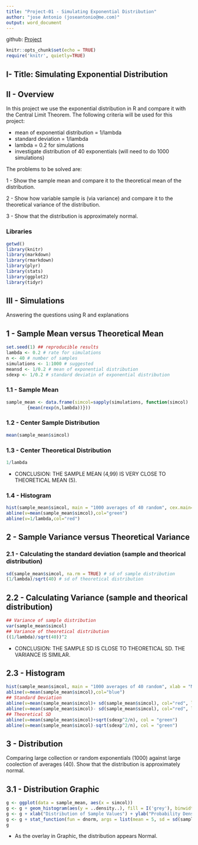 ```yaml
---
title: "Project-01 - Simulating Exponential Distribution"
author: "jose Antonio (joseantonio@me.com)"
output: word_document
---
```


github: [Project](https://github.com/joseantonio11/coursera-statistical-inference)

```r
knitr::opts_chunk$set(echo = TRUE)
require('knitr', quietly=TRUE)
```

## I- Title: Simulating Exponential Distribution

## II - Overview

In this project we use the exponential distribution in R and compare it with the Central Limit Theorem. The following criteria will be used for this project:

- mean of exponential distribution = 1/lambda
- standard deviation = 1/lambda
- lambda = 0.2 for simulations
- investigate distribution of 40 exponentials (will need to do 1000 simulations)

The problems to be solved are:

1 - Show the sample mean and compare it to the theoretical mean of the distribution.

2 - Show how variable sample is (via variance) and compare it to the theoretical variance of the distribution.

3 - Show that the distribution is approximately normal.

### Libraries
```r
getwd()
library(knitr)
library(markdown)
library(rmarkdown)
library(plyr)
library(stats)
library(ggplot2)
library(tidyr)
```

## III - Simulations

Answering the questions using R and explanations

## 1 - Sample Mean versus Theoretical Mean

```r
set.seed(1) ## reproducible results
lambda <- 0.2 # rate for simulations
n <- 40 # number of samples
simulations <- 1:1000 # suggested
meansd <- 1/0.2 # mean of exponential distribution
sdexp <- 1/0.2 # standard deviatin of exponential distribution
```

### 1.1 - Sample Mean

```r
sample_mean <- data.frame(simcol=sapply(simulations, function(simcol) 
        {mean(rexp(n,lambda))}))
```

### 1.2 - Center Sample Distribution

```r
mean(sample_mean$simcol)
```

### 1.3 - Center Theoretical Distribution

```r
1/lambda
```

* CONCLUSION: THE SAMPLE MEAN (4,99) IS VERY CLOSE TO THEORETICAL MEAN (5).

### 1.4 - Histogram

```r
hist(sample_mean$simcol, main = "1000 averages of 40 random", cex.main=0.7)
abline(v=mean(sample_mean$simcol),col="green")
abline(v=1/lambda,col="red")
```


## 2 - Sample Variance versus Theoretical Variance

### 2.1 - Calculating the standard deviation (sample and theorical distribution)

```r
sd(sample_mean$simcol, na.rm = TRUE) # sd of sample distribution
(1/lambda)/sqrt(40) # sd of theoretical distribution
```

## 2.2 - Calculating Variance (sample and theorical distribution)

```r
## Variance of sample distribution
var(sample_mean$simcol)
## Variance of theoretical distribution
((1/lambda)/sqrt(40))^2
```

* CONCLUSION: THE SAMPLE SD IS CLOSE TO THEORETICAL SD. THE VARIANCE IS SIMILAR.

## 2.3 - Histogram

```r
hist(sample_mean$simcol, main = "1000 averages of 40 random", xlab = "Mean", cex.main=0.7)
abline(v=mean(sample_mean$simcol),col="blue")
## Standard Deviation
abline(v=mean(sample_mean$simcol)+ sd(sample_mean$simcol), col="red", lw=2)
abline(v=mean(sample_mean$simcol)- sd(sample_mean$simcol), col="red", lw=2)
## Theoretical SD
abline(v=mean(sample_mean$simcol)+sqrt(sdexp^2/n), col = "green")
abline(v=mean(sample_mean$simcol)-sqrt(sdexp^2/n), col = "green")
```

## 3 - Distribution

Comparing large collection or random exponentials (1000) against large coolection of averages (40). 
Show that the distribution is approximately normal.

## 3.1 - Distribution Graphic
```r
g <- ggplot(data = sample_mean, aes(x = simcol))
g <- g + geom_histogram(aes(y = ..density..), fill = I('grey'), binwidth = 0.30, color = I('black')) 
g <- g + xlab("Distribution of Sample Values") + ylab("Probability Density") 
g <- g + stat_function(fun = dnorm, args = list(mean = 5, sd = sd(sample_mean$simcol)))
g
```

* As the overlay in Graphic, the distribution appears Normal.


